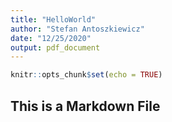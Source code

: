 ```yaml
---
title: "HelloWorld"
author: "Stefan Antoszkiewicz"
date: "12/25/2020"
output: pdf_document
---
```


```r
knitr::opts_chunk$set(echo = TRUE)
```

## This is a Markdown File

